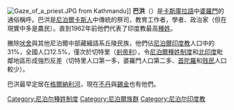 {{Unreferenced|time=2022-02-19T04:40:39+00:00}}
[[File:Gaze_of_a_priest.JPG|thumb]] from Kathmandu]]
'''巴洪'''（{{lang-ne|बाहुन}}）是[[卡斯庫拉語|卡斯庫拉語]]中[[婆羅門|婆羅門]]的通俗稱呼。巴洪是[[尼泊爾|尼泊爾]][[卡斯人|卡斯人]]中傳統的祭司，教育工作者，學者、政治家（但在現實中多是農民）。直到1962年前他們代表了印度教最高[[種姓|種姓]]。

撇除[[吠舍|吠舍]]與其他尼泊爾中部藏緬語系丘陵民族，他們佔[[尼泊爾印度教|尼泊爾印度教]]人口中的31%，全國人口12.5%，僅次於切特里（[[剎帝利|剎帝利]]），令[[尼泊爾種姓制度|尼泊爾種姓制度]]和[[北印度|北印度]]毗鄰地區形成強烈反差（切特里人口第一多，婆羅門人口第二多、[[首陀羅|首陀羅]]和[[贱民|贱民]]人口較少）。

巴洪最早定居在[[格爾納利河|格爾納利河]]，現在[[不丹|不丹]]與[[錫金|錫金]]也有他們。

[[Category:尼泊尔種姓制度|Category:尼泊尔種姓制度]]
[[Category:尼泊爾族群|Category:尼泊爾族群]]
[[Category:尼泊尔印度教|Category:尼泊尔印度教]]